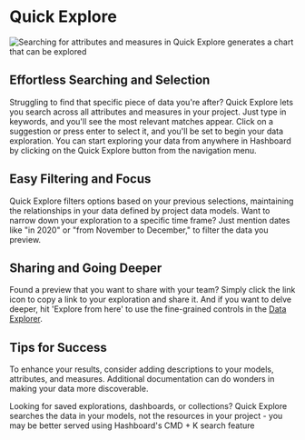 
# Quick Explore

<img
  src="/visualizing_data/quick-explore.gif"
  alt="Searching for attributes and measures in Quick Explore generates a chart that can be explored"
/>

## Effortless Searching and Selection

Struggling to find that specific piece of data you're after? Quick Explore lets you search across all attributes and measures in your project. Just type in keywords, and you'll see the most relevant matches appear. Click on a suggestion or press enter to select it, and you'll be set to begin your data exploration. You can start exploring your data from anywhere in Hashboard by clicking on the Quick Explore button from the navigation menu.

## Easy Filtering and Focus

Quick Explore filters options based on your previous selections, maintaining the relationships in your data defined by project data models. Want to narrow down your exploration to a specific time frame? Just mention dates like "in 2020" or "from November to December," to filter the data you preview.

## Sharing and Going Deeper

Found a preview that you want to share with your team? Simply click the link icon to copy a link to your exploration and share it. And if you want to delve deeper, hit 'Explore from here' to use the fine-grained controls in the [Data Explorer](/docs/visualizing-data/data-tray).

## Tips for Success

To enhance your results, consider adding descriptions to your models, attributes, and measures. Additional documentation can do wonders in making your data more discoverable.

<Callout type="info">
  Looking for saved explorations, dashboards, or collections? Quick Explore
  searches the data in your models, not the resources in your project - you may
  be better served using Hashboard's CMD + K search feature
</Callout>
